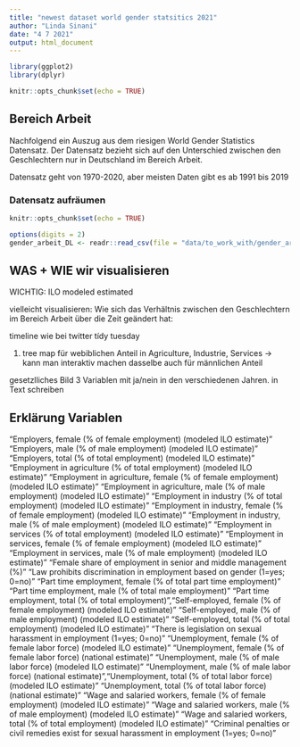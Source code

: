 ```yaml
---
title: "newest dataset world gender statsitics 2021"
author: "Linda Sinani"
date: "4 7 2021"
output: html_document
---
```


```r

library(ggplot2)
library(dplyr)

knitr::opts_chunk$set(echo = TRUE)
```

## Bereich Arbeit 
Nachfolgend ein Auszug aus dem riesigen World Gender Statistics Datensatz. 
Der Datensatz bezieht sich auf den Unterschied zwischen den Geschlechtern nur in Deutschland im Bereich Arbeit. 

Datensatz geht von 1970-2020, aber meisten Daten gibt es ab 1991 bis 2019

### Datensatz aufräumen
```r
knitr::opts_chunk$set(echo = TRUE)

options(digits = 2)
gender_arbeit_DL <- readr::read_csv(file = "data/to_work_with/gender_arbeit_DL.csv")

```

## WAS + WIE wir visualisieren 

WICHTIG: ILO modeled estimated 

vielleicht visualisieren: 
Wie sich das Verhältnis zwischen den Geschlechtern im Bereich Arbeit über die Zeit geändert hat:

timeline wie bei twitter tídy tuesday 


1. tree map für webiblichen Anteil in Agriculture, Industrie, Services -> kann man interaktiv machen
dasselbe auch für männlichen Anteil 

gesetzlliches Bild 3 Variablen mit ja/nein in den verschiedenen Jahren. in Text schreiben


## Erklärung Variablen
"Employers, female (% of female employment) (modeled ILO estimate)"
"Employers, male (% of male employment) (modeled ILO estimate)"
"Employers, total (% of total employment) (modeled ILO estimate)"
"Employment in agriculture (% of total employment) (modeled ILO estimate)"
"Employment in agriculture, female (% of female employment) (modeled ILO estimate)"
"Employment in agriculture, male (% of male employment) (modeled ILO estimate)"
"Employment in industry (% of total employment) (modeled ILO estimate)"
"Employment in industry, female (% of female employment) (modeled ILO estimate)"
"Employment in industry, male (% of male employment) (modeled ILO estimate)"
"Employment in services (% of total employment) (modeled ILO estimate)"
"Employment in services, female (% of female employment) (modeled ILO estimate)"
"Employment in services, male (% of male employment) (modeled ILO estimate)"
"Female share of employment in senior and middle management (%)"
"Law prohibits discrimination in employment based on gender (1=yes; 0=no)"
"Part time employment, female (% of total part time employment)"
"Part time employment, male (% of total male employment)"
"Part time employment, total (% of total employment)","Self-employed, female (% of female employment) (modeled ILO estimate)"
"Self-employed, male (% of male employment) (modeled ILO estimate)"
"Self-employed, total (% of total employment) (modeled ILO estimate)"
"There is legislation on sexual harassment in employment (1=yes; 0=no)"
"Unemployment, female (% of female labor force) (modeled ILO estimate)"
"Unemployment, female (% of female labor force) (national estimate)"
"Unemployment, male (% of male labor force) (modeled ILO estimate)"
"Unemployment, male (% of male labor force) (national estimate)","Unemployment, total (% of total labor force) (modeled ILO estimate)"
"Unemployment, total (% of total labor force) (national estimate)"
"Wage and salaried workers, female (% of female employment) (modeled ILO estimate)"
"Wage and salaried workers, male (% of male employment) (modeled ILO estimate)"
"Wage and salaried workers, total (% of total employment) (modeled ILO estimate)"
"Criminal penalties or civil remedies exist for sexual harassment in employment (1=yes; 0=no)"